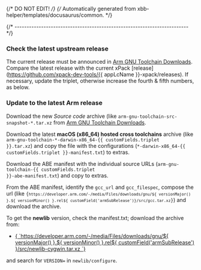 {/* DO NOT EDIT! */}
{/* Automatically generated from xbb-helper/templates/docusaurus/common. */}



{/* ------------------------------------------------------------------------ */}

### Check the latest upstream release

The current release must be announced in
[Arm GNU Toolchain Downloads](https://developer.arm.com/downloads/-/arm-gnu-toolchain-downloads).
Compare the latest release with the current xPack
[release](https://github.com/xpack-dev-tools/{{ appLcName }}-xpack/releases).
If necessary, update the triplet, otherwise increase the fourth & fifth numbers,
as below.

### Update to the latest Arm release

Download the new _Source code_ archive (like
`arm-gnu-toolchain-src-snapshot-*.tar.xz` from
[Arm GNU Toolchain Downloads](https://developer.arm.com/downloads/-/arm-gnu-toolchain-downloads/).

Download the latest **macOS (x86_64) hosted cross toolchains** archive (like
<code>arm-gnu-toolchain-*-darwin-x86_64-{{ customFields.triplet }}.tar.xz</code>)
and copy the file with the configurations
(<code>\*-darwin-x86_64-{{ customFields.triplet }}-manifest.txt</code>) to extras.

Download the ABE manifest with the individual source URLs
(<code>arm-gnu-toolchain-{{ customFields.triplet }}-abe-manifest.txt</code>) and copy to extras.

From the ABE manifest, identify the `gcc_url` and `gcc_filespec`,
compose the url
(like <code>{`https://developer.arm.com/-/media/Files/downloads/gnu/${ versionMajor() }.${ versionMinor() }.rel${ customField('armSubRelease')}/src/gcc.tar.xz`}</code>)
and download the archive.

To get the **newlib** version, check the manifest.txt; download the archive from:

<ul>
<li><a href={ `https://developer.arm.com/-/media/Files/downloads/gnu/${ versionMajor() }.${ versionMinor() }.rel${ customField('armSubRelease') }/src/newlib-cygwin.tar.xz `}>{ `https://developer.arm.com/-/media/Files/downloads/gnu/${ versionMajor() }.${ versionMinor() }.rel${ customField('armSubRelease') }/src/newlib-cygwin.tar.xz `}</a></li>
</ul>

and search for `VERSION=` in `newlib/configure`.

